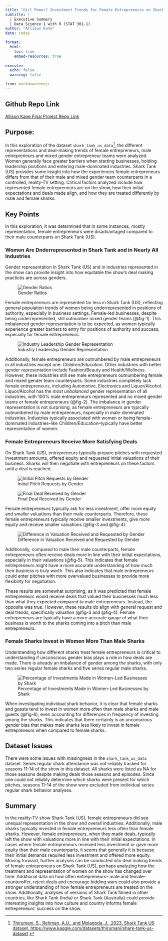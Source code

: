 ```yaml
---
title: "Girl Power? Investment Trends for Female Entrepreneurs on Shark Tank (US)"
subtitle: |
  | Executive Summary
  | Data Science 1 with R (STAT 301-1)
author: "Allison Kane"
date: today

format:
  html:
    toc: true
    embed-resources: true
    
execute:
  echo: false
  warning: false

from: markdown+emoji 
---
```


::: {.callout-tip icon=false}

## Github Repo Link

[Allison Kane Final Project Repo Link](https://github.com/stat301-1-2023-fall/final-project-1-akane2460.git)

:::

## Purpose:

  In this exploration of the dataset `shark_tank_us_data`^[ [Thirumani, S., Rehman, A.U., and Molagoda, J., 2023, Shark Tank US dataset, https://www.kaggle.com/datasets/thirumani/shark-tank-us-dataset](https://www.kaggle.com/datasets/thirumani/shark-tank-us-dataset) ], the different representations and deal-making trends of female entrepreneurs, male entrepreneurs and mixed gender entrepreneur teams were analyzed. Women generally face greater barriers when starting businesses, holding leadership positions and entering male-dominated industries. Shark Tank (US) provides some insight into how the experiences female entrepreneurs differs from that of their male and mixed gender team counterparts in a controlled, reality-TV setting. Critical factors analyzed include how represented female entrepreneurs are on the show, how their initial expectations and deals made align, and how they are treated differently by male and female sharks. 

## Key Points

  In this exploration, it was determined that in some instances, mostly representation, female entrepreneurs were disadvantaged compared to their male counterparts on Shark Tank (US).  

### Women Are Dnderrepresented in Shark Tank and in Nearly All Industries 

Gender representation in Shark Tank (US) and in industries represented in the show can provide insight into how equitable the show's deal making practices are across genders.


![Gender Ratios](plots/gender_ratios_plot.png){#fig-1}




  Female entrepreneurs are represented far less in Shark Tank (US), reflecting general population trends of women being underrepresented in positions of authority, especially in business settings. Female-led businesses, despite being underrepresented, still outnumber mixed gender teams (@fig-1). This imbalanced gender representation is to be expected, as women typically experience greater barriers to entry for positions of authority and success, especially for female entrepreneurs.




![Industry Leadership Gender Representation](plots/women_dominated_industries_plot.png){#fig-2}



Additionally, female entrepreneurs are outnumbered by male entrepreneurs in all industries except one: *Children/Education*. Other industries with better gender representation include Fashion/Beauty and Health/Wellness. However, these industries still see male entrepreneurs outnumbering female and mixed gender team counterparts. Some industries completely lack female entrepreneurs, including Automotive, Electronics and Liquor/Alcohol. Liquor/Alcohol has the *most unbalanced* gender representation of all industries, with 100% male entrepreneurs represented and no mixed gender teams or female entrepreneurs (@fig-2). The imbalance in gender representation is not surprising, as female entrepreneurs are typically outnumbered by male entrepreneurs, especially in male-dominated industries. Industries typically associated with women or being female-dominated industries--like Children/Education--typically have better representation of women.


### Female Entrepreneurs Receive More Satisfying Deals

On Shark Tank (US), entrepreneurs typically prepare pitches with requested investment amounts, offered equity and requested initial valuations of their business. Sharks will then negotiate with entrepreneurs on these factors until a deal is reached. 

![Initial Pitch Requests by Gender](plots/initial_asks_by_gender_merged.png){#fig-3}




![Final Deal Received by Gender](plots/deal_details_received_by_gender_merged.png){#fig-4}




Female entrepreneurs typically ask for less investment, offer more equity and smaller valuations than their male counterparts. Therefore, these female entrepreneurs typically receive smaller investments, give more equity and receive smaller valuations (@fig-3 and @fig-4).



![Difference in Valuation Received and Requested by Gender](plots/gender_valuation_difference_plot.png){#fig-5}



Additionally, compared to male their male counterparts, female entrepreneurs often receive deals more in line with their initial expectations, especially in their valuations (@fig-5). This indicates that female entrepreneurs might have a more accurate understanding of how much their business is truly worth. This also indicates that male entrepreneurs could enter pitches with more overvalued businesses to provide more flexibility for negotiation. 



These results are somewhat surprising, as it was predicted that female entrepreneurs would receive deals that valued their businesses much less than what they expected compared to male entrepreneurs. Instead, the opposite was true. However, these results do align with general request and deal trends, specifically valuation (@fig-3 and @fig-4). Female entrepreneurs are typically have a more accurate gauge of what their business is worth to the sharks coming into a pitch than male entrepreneurs.  

### Female Sharks Invest in Women More Than Male Sharks

Understanding how different sharks treat female entrepreneurs is critical to understanding if unconscious gender bias plays a role in how deals are made. There is already an imbalance of gender among the sharks, with only two series regular female sharks and five series regular male sharks. 



![Percentage of Investments Made in Women-Led Businesses by Shark](plots/freq_invest_women_plot_by_shark.png){#fig-6}
  
  
  
When investigating individual shark behavior, it is clear that female sharks and guests tend to invest in women more often than male sharks and male guests (@fig-6), even accounting for differences in frequency of investing among the sharks. This indicates that there certainly is an unconscious gender bias that makes male sharks less likely to invest in female entrepreneurs when compared to female sharks. 

## Dataset Issues

There were some issues with missingness in the `shark_tank_us_data` dataset. Series regular shark attendance was not reliably tracked for seasons 11-14 of the show in this dataset. All sharks were listed as NA for those seasons despite making deals those seasons and episodes. Since one could not reliably determine which sharks were present for which pitches, seasons 11-14 of the show were excluded from individual series regular shark behavior analyses. 

## Summary
  
  In the reality-TV show Shark Tank (US), female entrepreneurs did see unequal representation in the show and overall industries. Additionally, male sharks typically invested in female entrepreneurs less often than female sharks. However, female entrepreneurs, when they made deals, typically left the show with valuations more in line with their initial expectations. In cases where female entrepreneurs received less investment or gave more equity than their male counterparts, it seems that generally it is because their initial demands required less investment and offered more equity. 
  Moving forward, further analyses can be conducted into deal making trends of female entrepreneurs on Shark Tank (US), perhaps analyzing how the treatment and representation of women on the show has changed over time. Additional data on how often entrepreneurs-- male and female--counteroffer, reject deals and encourage bidding wars could also provide a stronger understanding of how female entrepreneurs are treated on the show. Additionally, analyses of versions of Shark Tank filmed in other countries, like Shark Tank (India) or Shark Tank (Australia) could provide interesting insights into how culture and country informs female entrepreneurs' success on the show.

